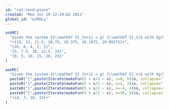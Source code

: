 ```yaml
---
id: "rat-lend-piano"
created: "Mon Jul 19 12:29:02 2021"
global_id: "mJRDLy"
---
```



```r
askMC(
  "Given the system ${\\mathbf S}_{n+1} = g( {\\mathbf S}_n)$ with $g(S) \\equiv 5 + S/2$, which of these is a trajectory of the system?",
  "+{16, 13, 11.5, 10.75, 10.375, 10.1875, 10.09375}+",
  "{16, 8, 4, 2, 1}",
  "{5, 7.5, 10, 12.5, 15}",
  "{0, 5, 10, 15, 20, 25}"
)
``` 

```r
askMC(
  "Given the system ${\\mathbf S}_{n+1} = g( {\\mathbf S}_n)$ with $g(S) \\equiv 5 + S/2$, which of these is **NOT** a trajectory of the system?",
  paste0("{",paste(Iterate(makeFun(5 + s/2 ~ s), x=0, 5)$s, collapse=", "),"}"),
  paste0("{",paste(Iterate(makeFun(5 + s/2 ~ s), x=1, 3)$s, collapse=", "),"}"),
  paste0("{",paste(Iterate(makeFun(5 + s/2 ~ s), x=-4, 4)$s, collapse=", "),"}"),
  paste0("{",paste(Iterate(makeFun(5 + s/2 ~ s), x=10, 5)$s, collapse=", "),"}"),
  "+{4, 7, 10, 13}+"
)
```  


